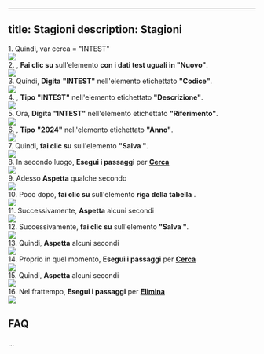 
---
title: Stagioni
description: Stagioni
---
1\. Quindi, var cerca = "INTEST"  
![](https://img.icons8.com/plumpy/24/select-none.png)  
2\. , **Fai clic su** sull'elemento **con i dati test uguali in "Nuovo"**.  
![](https://img.icons8.com/plumpy/24/select-none.png)  
3\. Quindi, **Digita** **"INTEST"** nell'elemento etichettato **"Codice"**.  
![](https://img.icons8.com/plumpy/24/select-none.png)  
4\. , **Tipo** **"INTEST"** nell'elemento etichettato **"Descrizione"**.  
![](https://img.icons8.com/plumpy/24/select-none.png)  
5\. Ora, **Digita** **"INTEST"** nell'elemento etichettato **"Riferimento"**.  
![](https://img.icons8.com/plumpy/24/select-none.png)  
6\. , **Tipo** **"2024"** nell'elemento etichettato **"Anno"**.  
![](https://img.icons8.com/plumpy/24/select-none.png)  
7\. Quindi, **fai clic su** sull'elemento **"Salva "**.  
![](https://img.icons8.com/plumpy/24/select-none.png)  
8\. In secondo luogo, **Esegui i passaggi** per **[Cerca](Cerca)**  
![](https://img.icons8.com/plumpy/24/select-none.png)  
9\. Adesso **Aspetta** qualche secondo  
![](https://img.icons8.com/plumpy/24/select-none.png)  
10\. Poco dopo, **fai clic su** sull'elemento **riga della tabella** .  
![](https://img.icons8.com/plumpy/24/select-none.png)  
11\. Successivamente, **Aspetta** alcuni secondi  
![](https://img.icons8.com/plumpy/24/select-none.png)  
12\. Successivamente, **fai clic su** sull'elemento **"Salva "**.  
![](https://img.icons8.com/plumpy/24/select-none.png)  
13\. Quindi, **Aspetta** alcuni secondi  
![](https://img.icons8.com/plumpy/24/select-none.png)  
14\. Proprio in quel momento, **Esegui i passaggi** per **[Cerca](Cerca)**  
![](https://img.icons8.com/plumpy/24/select-none.png)  
15\. Quindi, **Aspetta** alcuni secondi  
![](https://img.icons8.com/plumpy/24/select-none.png)  
16\. Nel frattempo, **Esegui i passaggi** per **[Elimina](Elimina)**  
![](https://img.icons8.com/plumpy/24/select-none.png)

FAQ
---

...